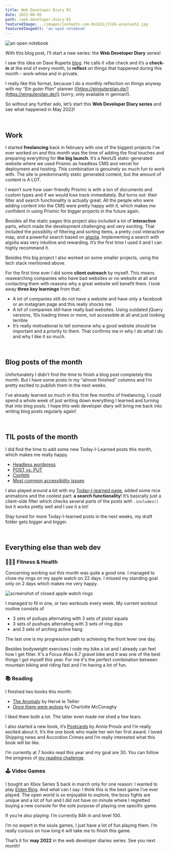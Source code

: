 ```yaml
---
title: Web Developer Diary 01
date: 2022-06-05
path: /web-developer-diary-01
featuredImage: ../images/jeshoots-com-9n1USijYJZ4-unsplash2.jpg
featuredImageAlt: 'an open notebook'
---
```


![an open notebook](../images/jeshoots-com-9n1USijYJZ4-unsplash2.jpg)

With this blog post, I’ll start a new series: the **Web Developer Diary**
series!

I saw this idea on Dave Ruperts
[blog](https://daverupert.com/2022/05/vibe-check-16/). He calls it vibe check
and it’s a **check-in** at the end of every month, to **reflect** on things that
happened during this month - work-whise and in private.

I really like this format, because I do a monthly reflection on things anyway
with my _“Ein guter Plan”_ planner
([https://einguterplan.de/](https://einguterplan.de/)) (sorry, only available in
german!).

So without any further ado, let’s start this **Web Developer Diary series** and
see what happened in May 2022!

<br />

## Work

I started **freelancing** back in february with one of the biggest projects I’ve
ever worked on and this month was the time of adding the final touches and
preparing everything for **the big launch**. It’s a NextJS static-generated
website where we used Prismic as headless CMS and vercel for deployment and
hosting. This combination is genuinely so much fun to work with. The site is
predominantly static generated content, but the amount of content is A LOT.

I wasn’t sure how user-friendly Prismic is with a ton of documents and custom
types and if we would lose track immediately. But turns out: their filter and
search functionality is actually great. All the people who were adding content
into the CMS were pretty happy with it, which makes me confident in using
Prismic for bigger projects in the future again.

Besides all the static pages this project also included a lot of **interactive**
parts, which made the development challenging and very exciting. That included
the possiblity of filtering and sorting items, a pretty cool interactive map,
and a powerful search based on
[algolia](<[https://www.algolia.com/](https://www.algolia.com/)>). Implementing
a search with algolia was very intuitive and rewarding. It’s the first time I
used it and I can highly recommand it.

Besides this big project I also worked on some smaller projects, using the tech
stack mentioned above.

For the first time ever I did some **client outreach** by myself. This means
reasearching companies who have bad websites or no website at all and contacting
them with reasons why a great website will benefit them. I took away **three key
learnings** from that:

- A lot of companies still do not have a website and have only a facebook or an
  instagram page and this really shocks me
- A lof of companies still have really bad websites. Using outdated jQuery
  versions, 10s loading times or more, not accessible at all and just looking
  terrible
- It’s really motivational to tell someone why a good website should be
  important and a priority to them. That confirms me in why I do what I do and
  why I like it so much.

<br />

## Blog posts of the month

Unfortunalety I didn’t find the time to finish a blog post completely this
month. But I have some posts in my “almost finished” columns and I’m pretty
excited to publish them in the next weeks.

I’ve already learned so much in this first few months of freelancing, I could
spend a whole week of just writing down everything I learned and turning that
into blog posts. I hope this web developer diary will bring me back into writing
blog posts regularly again!

<br />

## TIL posts of the month

I did find the time to add some new Today-I-Learned posts this month, which
makes me really happy.

- [Headless wordpress](/today-i-learned/headless-wordpress/)
- [POST vs. PUT](/today-i-learned/post-vs-put/)
- [Confetti](/today-i-learned/confetti/)
- [Most common accessibility issues](/today-I-learned/most-common-accessibility-issues/)

I also played around a bit with my [Today-I-learned page](/today-i-learned),
added some nice animations and the coolest part: **a search functionality**!
It’s basically just a client-side filter which checks several parts of the posts
with `.includes()` but it works pretty well and I use it a lot!

Stay tuned for more Today-I-learned posts in the next weeks, my draft folder
gets bigger and bigger.

<br />

## Everything else than web dev

### 🏋🏻‍♂️ Fitness & Health

Concerning working out this month was quite a good one. I managed to close my
rings on my apple watch on 22 days. I missed my standing goal only on 2 days
which makes me very happy.

![screenshot of closed apple watch rings](../images/apple-watch-rings-may-2022.webp)

I managed to fit in one, or two workouts every week. My current workout routine
consists of

- 3 sets of pullups alternating with 3 sets of pistol squats
- 3 sets of pushups alternating with 3 sets of ring dips
- and 3 sets of arching active hang

The last one is my progression path to achieving the front lever one day.

Besides bodyweight exercises I rode my bike a lot and I already can feel how I
get fitter. It's a Focus Atlas 6.7 gravel bike and it was one of the best things
I got myself this year. For me it's the perfect combination between mountain
biking and riding fast and I'm having a lot of fun.

### 📚 Reading

I finished two books this month:

- [The Anomaly](<[https://www.goodreads.com/book/show/56920684-the-anomaly](https://www.goodreads.com/book/show/56920684-the-anomaly)>)
  by Hervé le Tellier
- [Once there were wolves](<[https://www.goodreads.com/book/show/54860573-once-there-were-wolves](https://www.goodreads.com/book/show/54860573-once-there-were-wolves)>)
  by Charlotte McConaghy

I liked them both a lot. The latter even made me shed a few tears.

I also started a new book, it’s
[Postcards](<[https://www.goodreads.com/book/show/28000.Postcards](https://www.goodreads.com/book/show/28000.Postcards)>)
by Annie Proulx and I’m really excited about it. It’s the one book who made her
win her first award. I loved Shipping news and Accordion Crimes and I’m really
interested what this book will be like.

I’m currently at 7 books read this year and my goal are 30. You can follow the
progress of
[my reading challenge](https://www.goodreads.com/user_challenges/31803693).

### 🕹 Video Games

I bought an Xbox Series S back in march only for one reason: I wanted to play
[Elden Ring](<[https://en.bandainamcoent.eu/elden-ring/elden-ring](https://en.bandainamcoent.eu/elden-ring/elden-ring)>).
And what can I say: I think this is the best game I’ve ever played. The open
world is so enjoyable to explore, the boss fights are unique and a lot of fun
and I did not have on minute where I regretted buying a new console for the sole
purpose of playing one specific game.

If you’re also playing: I’m currently 84h in and level 100.

I’m no expert in the souls games, I just have a lot of fun playing them. I’m
really curious on how long it will take me to finish this game.

That’s it for **may 2022** in the web developer diaries series. See you next
month!
